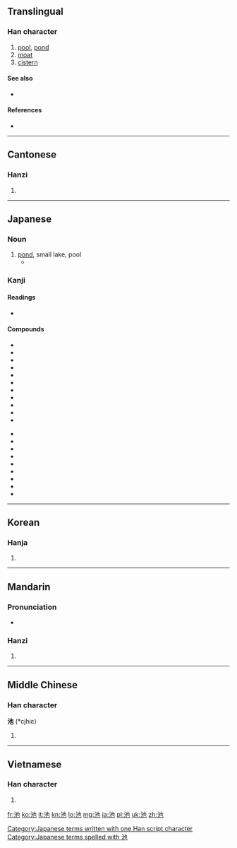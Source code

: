 ==Translingual==

===Han character===
{{Han char|rn=85|rad=水|as=03|sn=6|four=3411<sub>2</sub>|canj=水心木 (EPD)|ids=⿰[[氵]][[也]]}}

# [[pool]], [[pond]]
# [[moat]]
# [[cistern]]

====See also====
* {{l|mul|罁}}

====References====
* {{Han ref|kx=0606.050|dkj=17141|dj=1000.010|hdz=31555.030|uh=6C60|ud=27744|bh=A6C0|bd=42688}}

----

==Cantonese==

===Hanzi===
{{yue-hanzi|jyut=|y=chi4}}

# {{defn|lang=yue|sort=水03}}

----

==Japanese==

===Noun===
{{ja-noun|k|hira=いけ|rom=ike}}

# [[pond]], small lake, pool
#* {{usex|池を[[乾す]]|tr=いけをほす<br/>''ike o hosu''|t=drain a pond|lang=ja}}

===Kanji===
{{ja-kanji|grade=2|rs=水03}}

====Readings====
* {{ja-readings|on=[[ち]] ([[chi]]), [[た]] ([[ta]])|kun=[[いけ]] ([[ike]])}}

====Compounds====
{{der-top|Compounds of 池}}
* {{term|lang=ja|池沼|tr=chishō}}
* {{term|lang=ja|池亭|tr=chitei}}
* {{term|lang=ja|池畔|tr=chinan}}
* {{term|lang=ja|池袋|tr=ikebukuro}}
* {{term|lang=ja|印池|tr=in'chi}}
* {{term|lang=ja|内池|tr=uchīke}}
* {{term|lang=ja|城池|tr=jōchi}}
* {{term|lang=ja|溜池|tr=temeike}}
* {{term|lang=ja|電池|tr=denchi}}
* {{term|lang=ja|肉池|tr=nikuchi}}
* {{term|lang=ja|墨池|tr=bokuchi}}
{{der-mid}}
* {{term|lang=ja|古池|tr=furuike}}
* {{term|lang=ja|瑶池|tr=yōchi}}
* {{term|lang=ja|人工池|tr=jinkōke}}
* {{term|lang=ja|貯水池|tr=chosuichi}}
* {{term|lang=ja|養魚池|tr=yōgyochi}}
* {{term|lang=ja|養殖池|tr=yōshokuchi}}
* {{term|lang=ja|用水池|tr=yōsuiike}}
* {{term|lang=ja|金城湯池|tr=kinjōtōchi}}
* {{term|lang=ja|酒池肉林|tr=shuchinikurin}}
{{der-bottom}}

[[Category:Japanese terms written with one Han script character]]
[[Category:Japanese terms spelled with 池]]

----

==Korean==

===Hanja===
{{ko-hanja|hangeul=[[지]], [[타]]|eumhun=|rv=ji, ta|mr=chi, t'a|y=ci, tha}}

# {{defn|lang=ko|sort=水03}}

----

==Mandarin==

===Pronunciation===
* {{audio|Zh-chí.ogg|Audio}}

===Hanzi===
{{cmn-hanzi|pin=[[chí]] ([[chi2]])|wg=ch'ih<sup>2</sup>}}

# {{defn|lang=cmn|sort=水03}}

----

==Middle Chinese==

===Han character===
'''池''' (*cjhiɛ)<!--note: asterisk indicates that this character appears more than four times in the Tang Dynasty corpus of literature-->

# {{defn|lang=zhx-mid|sort=水03}}

----

==Vietnamese==

===Han character===
{{vi-hantu|[[trì]], [[đìa]], [[trầy]], [[trề]], [[tri]]|rs=水03}}

# {{defn|lang=vi|sort=水03}}

[[fr:池]]
[[ko:池]]
[[it:池]]
[[kn:池]]
[[lo:池]]
[[mg:池]]
[[ja:池]]
[[pl:池]]
[[uk:池]]
[[zh:池]]